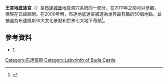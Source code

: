 '''王宮地底迷宮'''（{{lang-hu|Labyrinth of Buda Castle}}）是[[布達城堡|布達城堡]]地底洞穴系統的一部分，在2011年之前可以參觀，但現在已經關閉。在2000年時，布達地底迷宮被選為世界最有趣的50個地點，並被選為布達佩斯10大文化景點和世界七大地下奇蹟<ref>{{Cite web |url=http://weburbanist.com/2007/09/30/7-underground-wonders-of-the-world-labyrinths-crypts-and-catacombs/ |title=Underground Wonders of the World |accessdate=2015-10-10 |archive-date=2015-10-17 |archive-url=https://web.archive.org/web/20151017042311/http://weburbanist.com/2007/09/30/7-underground-wonders-of-the-world-labyrinths-crypts-and-catacombs/ |dead-url=no }}</ref>。
==參考資料==
{{Reflist}}
[[Category:布達佩斯|Category:布達佩斯]]
[[Category:Labyrinth_of_Buda_Castle|Category:Labyrinth of Buda Castle]]
* [http://labirintus.com] {{Wayback|url=http://labirintus.com/ |date=20110902073922 }}